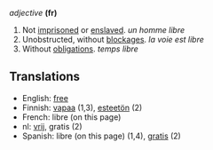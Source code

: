 ''adjective'' '''(fr)'''

# Not [[imprisoned]] or [[enslaved]]. ''un homme libre''
# Unobstructed, without [[blockage|blockages]]. ''la voie est libre''
# Without [[obligation]]s. ''temps libre''


==Translations==

*English: [[free]]
*Finnish: [[vapaa]] (1,3), [[esteetön]] (2)
*French: libre (on this page)
*nl: [[vrij]], gratis (2)
*Spanish: libre (on this page) (1,4), [[gratis]] (2)